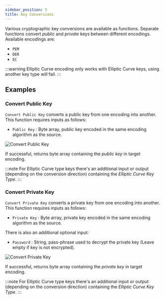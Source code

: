 ```yaml
---
sidebar_position: 5
title: Key Conversions
---
```



Various cryptographic key conversions are available as functions.
Separate functions convert *public* and *private* keys between different encodings.
Available encodings are:

* `PEM`
* `DER`
* `EC`

:::warning
Elliptic Curve encoding only works with Elliptic Curve keys, using another key type will fail.
:::

## Examples
### Convert Public Key

`Convert Public Key` converts a public key from one encoding into another. This function requires inputs as follows:

* `Public Key` <Step text="1"/> : Byte array, public key encoded in the same encoding algorithm as the source.

![Convert Public Key](_static/img/convert_key_pub_pem_der.png)

If successful, returns byte array containing the *public key* <Step text="3"/> in target encoding.

:::note
For Elliptic Curve type keys there's an additional input or output (depending on the conversion direction)
containing the *Elliptic Curve Key Type*.
:::

### Convert Private Key

`Convert Private Key` converts a private key from one encoding into another. This function requires inputs as follows:

* `Private Key` <Step text="1"/> : Byte array, private key encoded in the same encoding algorithm as the source.

There is also an additional optional input:

* `Password` <Step text="2"/> : String, pass-phrase used to decrypt the private key
(Leave empty if key is not encrypted).

![Convert Private Key](_static/img/convert_key_pem_der.png)

If successful, returns byte array containing the *private key* <Step text="3"/> in target encoding.

:::note
For Elliptic Curve type keys there's an additional input or output (depending on the conversion direction)
containing the *Elliptic Curve Key Type*.
:::